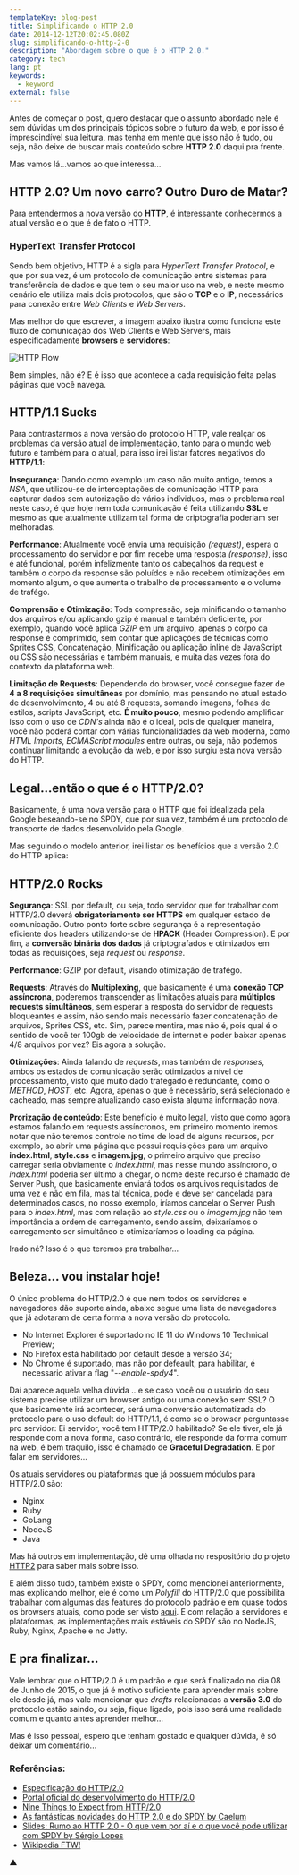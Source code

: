 ```yaml
---
templateKey: blog-post
title: Simplificando o HTTP 2.0
date: 2014-12-12T20:02:45.080Z
slug: simplificando-o-http-2-0
description: "Abordagem sobre o que é o HTTP 2.0."
category: tech
lang: pt
keywords:
  - keyword
external: false
---
```


Antes de começar o post, quero destacar que o assunto abordado nele é sem dúvidas um dos principais tópicos sobre o futuro da web, e por isso é imprescindível sua leitura, mas tenha em mente que isso não é tudo, ou seja, não deixe de buscar mais conteúdo sobre **HTTP 2.0** daqui pra frente.

Mas vamos lá...vamos ao que interessa...

## HTTP 2.0? Um novo carro? Outro Duro de Matar?

Para entendermos a nova versão do **HTTP**, é interessante conhecermos a atual versão e o que é de fato o HTTP.

### HyperText Transfer Protocol

Sendo bem objetivo, HTTP é a sigla para _HyperText Transfer Protocol_, e que por sua vez, é um protocolo de comunicação entre sistemas para transferência de dados e que tem o seu maior uso na web, e neste mesmo cenário ele utiliza mais dois protocolos, que são o **TCP** e o **IP**, necessários para conexão entre _Web Clients_ e _Web Servers_.

Mas melhor do que escrever, a imagem abaixo ilustra como funciona este fluxo de comunicação dos Web Clients e Web Servers, mais especificadamente **browsers** e **servidores**:

![HTTP Flow](https://i.imgur.com/ulPdu9u.png)

Bem simples, não é? E é isso que acontece a cada requisição feita pelas páginas que você navega.

## HTTP/1.1 Sucks

Para contrastarmos a nova versão do protocolo HTTP, vale realçar os problemas da versão atual de implementação, tanto para o mundo web futuro e também para o atual, para isso irei listar fatores negativos do **HTTP/1.1**:

**Insegurança**: Dando como exemplo um caso não muito antigo, temos a _NSA_, que utilizou-se de interceptações de comunicação HTTP para capturar dados sem autorização de vários indíviduos, mas o problema real neste caso, é que hoje nem toda comunicação é feita utilizando **SSL** e mesmo as que atualmente utilizam tal forma de criptografia poderiam ser melhoradas.

**Performance**: Atualmente você envia uma requisição _(request)_, espera o processamento do servidor e por fim recebe uma resposta _(response)_, isso é até funcional, porém infelizmente tanto os cabeçalhos da request e também o corpo da response são poluídos e não recebem otimizações em momento algum, o que aumenta o trabalho de processamento e o volume de trafégo.

**Comprensão e Otimização**: Toda compressão, seja minificando o tamanho dos arquivos e/ou aplicando gzip é manual e também deficiente, por exemplo, quando você aplica _GZIP_ em um arquivo, apenas o corpo da response é comprimido, sem contar que aplicações de técnicas como Sprites CSS, Concatenação, Minificação ou aplicação inline de JavaScript ou CSS são necessárias e também manuais, e muita das vezes fora do contexto da plataforma web.

**Limitação de Requests**: Dependendo do browser, você consegue fazer de **4 a 8 requisições simultâneas** por domínio, mas pensando no atual estado de desenvolvimento, 4 ou até 8 requests, somando imagens, folhas de estilos, scripts JavaScript, etc. **É muito pouco**, mesmo podendo amplificar isso com o uso de _CDN's_ ainda não é o ideal, pois de qualquer maneira, você não poderá contar com várias funcionalidades da web moderna, como _HTML Imports_, _ECMAScript modules_ entre outras, ou seja, não podemos continuar limitando a evolução da web, e por isso surgiu esta nova versão do HTTP.

## Legal...então o que é o HTTP/2.0?

Basicamente, é uma nova versão para o HTTP que foi idealizada pela Google beseando-se no SPDY, que por sua vez, também é um protocolo de transporte de dados desenvolvido pela Google.

Mas seguindo o modelo anterior, irei listar os benefícios que a versão 2.0 do HTTP aplica:

## HTTP/2.0 Rocks

**Segurança**: SSL por default, ou seja, todo servidor que for trabalhar com HTTP/2.0 deverá **obrigatoriamente ser HTTPS** em qualquer estado de comunicação. Outro ponto forte sobre segurança é a representação eficiente dos headers utilizando-se de **HPACK** (Header Compression). E por fim, a **conversão binária dos dados** já criptografados e otimizados em todas as requisições, seja _request_ ou _response_.

**Performance**: GZIP por default, visando otimização de trafégo.

**Requests**: Através do **Multiplexing**, que basicamente é uma **conexão TCP assíncrona**, poderemos transcender as limitações atuais para **múltiplos requests simultâneos**, sem esperar a resposta do servidor de requests bloqueantes e assim, não sendo mais necessário fazer concatenação de arquivos, Sprites CSS, etc. Sim, parece mentira, mas não é, pois qual é o sentido de você ter 100gb de velocidade de internet e poder baixar apenas 4/8 arquivos por vez? Eis agora a solução.

**Otimizações**: Ainda falando de _requests_, mas também de _responses_, ambos os estados de comunicação serão otimizados a nível de processamento, visto que muito dado trafegado é redundante, como o _METHOD_, _HOST_, etc. Agora, apenas o que é necessário, será selecionado e cacheado, mas sempre atualizando caso exista alguma informação nova.

**Prorização de conteúdo**: Este benefício é muito legal, visto que como agora estamos falando em requests assíncronos, em primeiro momento iremos notar que não teremos controle no time de load de alguns recursos, por exemplo, ao abrir uma página que possui requisições para um arquivo **index.html**, **style.css** e **imagem.jpg**, o primeiro arquivo que preciso carregar seria obviamente o _index.html_, mas nesse mundo assíncrono, o _index.html_ poderia ser último a chegar, o nome deste recurso é chamado de Server Push, que basicamente enviará todos os arquivos requisitados de uma vez e não em fila, mas tal técnica, pode e deve ser cancelada para determinados casos, no nosso exemplo, iríamos cancelar o Server Push para o _index.html_, mas com relação ao _style.css_ ou o _imagem.jpg_ não tem importância a ordem de carregamento, sendo assim, deixaríamos o carregamento ser simultâneo e otimizaríamos o loading da página.

Irado né? Isso é o que teremos pra trabalhar...

## Beleza... vou instalar hoje!

O único problema do HTTP/2.0 é que nem todos os servidores e navegadores dão suporte ainda, abaixo segue uma lista de navegadores que já adotaram de certa forma a nova versão do protocolo.

- No Internet Explorer é suportado no IE 11 do Windows 10 Technical Preview;
- No Firefox está habilitado por default desde a versão 34;
- No Chrome é suportado, mas não por defeault, para habilitar, é necessario ativar a flag "_--enable-spdy4_".

Daí aparece aquela velha dúvida ...e se caso você ou o usuário do seu sistema precise utilizar um browser antigo ou uma conexão sem SSL? O que basicamente irá acontecer, será uma conversão automatizada do protocolo para o uso default do HTTP/1.1, é como se o browser perguntasse pro servidor: Ei servidor, você tem HTTP/2.0 habilitado? Se ele tiver, ele já responde com a nova forma, caso contrário, ele responde da forma comum na web, é bem traquilo, isso é chamado de **Graceful Degradation**. E por falar em servidores...

Os atuais servidores ou plataformas que já possuem módulos para HTTP/2.0 são:

- Nginx
- Ruby
- GoLang
- NodeJS
- Java

Mas há outros em implementação, dê uma olhada no respositório do projeto [HTTP2](https://github.com/http2/http2-spec/wiki/Implementations) para saber mais sobre isso.

E além disso tudo, também existe o SPDY, como mencionei anteriormente, mas explicando melhor, ele é como um _Polyfill_ do HTTP/2.0 que possibilita trabalhar com algumas das features do protocolo padrão e em quase todos os browsers atuais, como pode ser visto [aqui](https://caniuse.com/#search=spdy). E com relação a servidores e plataformas, as implementações mais estáveis do SPDY são no NodeJS, Ruby, Nginx, Apache e no Jetty.

## E pra finalizar...

Vale lembrar que o HTTP/2.0 é um padrão e que será finalizado no dia 08 de Junho de 2015, o que já é motivo suficiente para aprender mais sobre ele desde já, mas vale mencionar que _drafts_ relacionadas a **versão 3.0** do protocolo estão saindo, ou seja, fique ligado, pois isso será uma realidade comum e quanto antes aprender melhor...

Mas é isso pessoal, espero que tenham gostado e qualquer dúvida, é só deixar um comentário...

### Referências:

- [Especificação do HTTP/2.0](https://http2.github.io/http2-spec)
- [Portal oficial do desenvolvimento do HTTP/2.0](https://http2.github.io/)
- [Nine Things to Expect from HTTP/2.0](https://www.mnot.net/blog/2014/01/30/http2_expectations)
- [As fantásticas novidades do HTTP 2.0 e do SPDY by Caelum](https://blog.caelum.com.br/as-fantasticas-novidades-do-http-2-0-e-do-spdy/)
- [Slides: Rumo ao HTTP 2.0 - O que vem por aí e o que você pode utilizar com SPDY by Sérgio Lopes](https://docs.google.com/a/helabs.com.br/presentation/d/1BVyBcR5AE2kwY7akcmM0O3dDJ5TccY3ew0U9Ux7wsQs/pub?start=false&loop=false&delayms=3000&utm_content=buffer7886e&utm_medium=social&utm_source=twitter.com&utm_campaign=buffer&slide=id.p)
- [Wikipedia FTW!](https://en.wikipedia.org/wiki/HTTP/2)

▲
